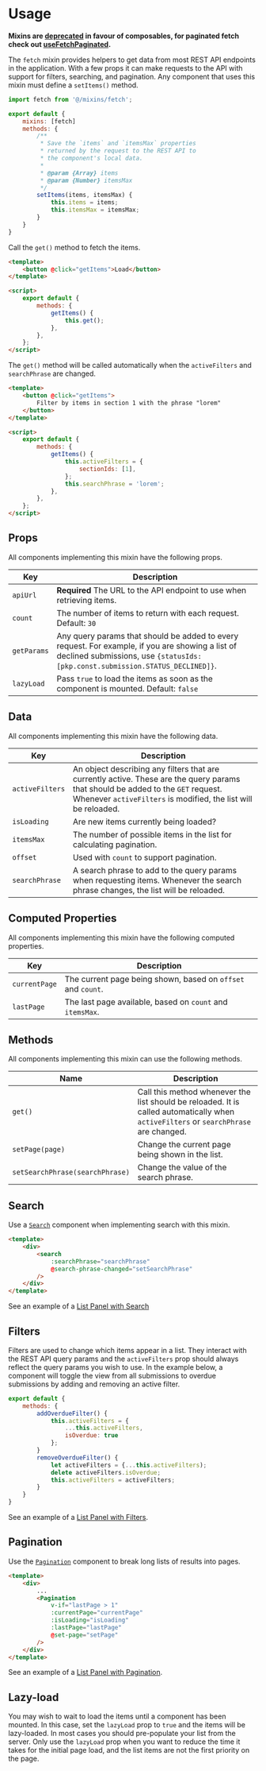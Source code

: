 
<Meta title="Mixins/fetch" />

# Usage

**Mixins are [deprecated](../?path=/docs/guide-technical-roadmap--docs#vue3-composition-api-35) in favour of composables, for paginated fetch check out [useFetchPaginated](../?path=/docs/composables-usefetchpaginated--docs).**

The `fetch` mixin provides helpers to get data from most REST API endpoints in the application. With a few props it can make requests to the API with support for filters, searching, and pagination. Any component that uses this mixin must define a `setItems()` method.

```js
import fetch from '@/mixins/fetch';

export default {
	mixins: [fetch]
	methods: {
		/**
		 * Save the `items` and `itemsMax` properties
		 * returned by the request to the REST API to
		 * the component's local data.
		 *
		 * @param {Array} items
		 * @param {Number} itemsMax
		 */
		setItems(items, itemsMax) {
			this.items = items;
			this.itemsMax = itemsMax;
		}
	}
}
```

Call the `get()` method to fetch the items.

```html
<template>
	<button @click="getItems">Load</button>
</template>

<script>
	export default {
		methods: {
			getItems() {
				this.get();
			},
		},
	};
</script>
```

The `get()` method will be called automatically when the `activeFilters` and `searchPhrase` are changed.

```html
<template>
	<button @click="getItems">
		Filter by items in section 1 with the phrase "lorem"
	</button>
</template>

<script>
	export default {
		methods: {
			getItems() {
				this.activeFilters = {
					sectionIds: [1],
				};
				this.searchPhrase = 'lorem';
			},
		},
	};
</script>
```

## Props

All components implementing this mixin have the following props.

| Key | Description |
| --- | --- |
| `apiUrl` | **Required** The URL to the API endpoint to use when retrieving items. |
| `count` | The number of items to return with each request. Default: `30` |
| `getParams` | Any query params that should be added to every request. For example, if you are showing a list of declined submissions, use `{statusIds: [pkp.const.submission.STATUS_DECLINED]}`. |
| `lazyLoad` | Pass `true` to load the items as soon as the component is mounted. Default: `false` |

## Data

All components implementing this mixin have the following data.

| Key | Description |
| --- | --- |
| `activeFilters` | An object describing any filters that are currently active. These are the query params that should be added to the `GET` request. Whenever `activeFilters` is modified, the list will be reloaded. |
| `isLoading` | Are new items currently being loaded? |
| `itemsMax` | The number of possible items in the list for calculating pagination. |
| `offset` | Used with `count` to support pagination. |
| `searchPhrase` | A search phrase to add to the query params when requesting items. Whenever the search phrase changes, the list will be reloaded. |

## Computed Properties

All components implementing this mixin have the following computed properties.

| Key           | Description                                                  |
| ------------- | ------------------------------------------------------------ |
| `currentPage` | The current page being shown, based on `offset` and `count`. |
| `lastPage`    | The last page available, based on `count` and `itemsMax`.    |

## Methods

All components implementing this mixin can use the following methods.

| Name | Description |
| --- | --- |
| `get()` | Call this method whenever the list should be reloaded. It is called automatically when `activeFilters` or `searchPhrase` are changed. |
| `setPage(page)` | Change the current page being shown in the list. |
| `setSearchPhrase(searchPhrase)` | Change the value of the search phrase. |

## Search

Use a [`Search`](#/component/Search) component when implementing search with this mixin.

```html
<template>
	<div>
		<search
			:searchPhrase="searchPhrase"
			@search-phrase-changed="setSearchPhrase"
		/>
	</div>
</template>
```

See an example of a [List Panel with Search](#/component/ListPanel/with-search)

## Filters

Filters are used to change which items appear in a list. They interact with the REST API query params and the `activeFilters` prop should always reflect the query params you wish to use. In the example below, a component will toggle the view from all submissions to overdue submissions by adding and removing an active filter.

```js
export default {
	methods: {
		addOverdueFilter() {
			this.activeFilters = {
				...this.activeFilters,
				isOverdue: true
			};
		}
		removeOverdueFilter() {
			let activeFilters = {...this.activeFilters);
			delete activeFilters.isOverdue;
			this.activeFilters = activeFilters;
		}
	}
}
```

See an example of a [List Panel with Filters](#/component/ListPanel/with-filter).

## Pagination

Use the [`Pagination`](#/component/Pagination) component to break long lists of results into pages.

```html
<template>
	<div>
		...
		<Pagination
			v-if="lastPage > 1"
			:currentPage="currentPage"
			:isLoading="isLoading"
			:lastPage="lastPage"
			@set-page="setPage"
		/>
	</div>
</template>
```

See an example of a [List Panel with Pagination](#/component/ListPanel/with-pagination).

## Lazy-load

You may wish to wait to load the items until a component has been mounted. In this case, set the `lazyLoad` prop to `true` and the items will be lazy-loaded. In most cases you should pre-populate your list from the server. Only use the `lazyLoad` prop when you want to reduce the time it takes for the initial page load, and the list items are not the first priority on the page.
